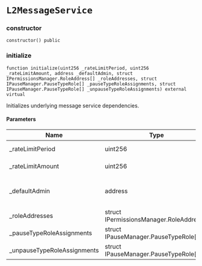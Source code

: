 # `L2MessageService`

### constructor

```solidity
constructor() public
```

### initialize

```solidity
function initialize(uint256 _rateLimitPeriod, uint256 _rateLimitAmount, address _defaultAdmin, struct IPermissionsManager.RoleAddress[] _roleAddresses, struct IPauseManager.PauseTypeRole[] _pauseTypeRoleAssignments, struct IPauseManager.PauseTypeRole[] _unpauseTypeRoleAssignments) external virtual
```

Initializes underlying message service dependencies.

#### Parameters

| Name | Type | Description |
| ---- | ---- | ----------- |
| _rateLimitPeriod | uint256 | The period to rate limit against. |
| _rateLimitAmount | uint256 | The limit allowed for withdrawing the period. |
| _defaultAdmin | address | The account to be given DEFAULT_ADMIN_ROLE on initialization. |
| _roleAddresses | struct IPermissionsManager.RoleAddress[] | The list of addresses to grant roles to. |
| _pauseTypeRoleAssignments | struct IPauseManager.PauseTypeRole[] | The list of pause type roles. |
| _unpauseTypeRoleAssignments | struct IPauseManager.PauseTypeRole[] | The list of unpause type roles. |

